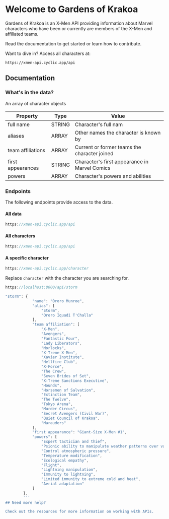 # Welcome to Gardens of Krakoa
 
Gardens of Krakoa is an X-Men API providing information about Marvel characters who have been or currently are members of the X-Men and affiliated teams. 

Read the documentation to get started or learn how to contribute.

Want to dive in? Access all characters at:

`https://xmen-api.cyclic.app/api`

## Documentation

### What's in the data?

An array of character objects


|  Property |  Type | Value  |
|---|---|---|
| full name| STRING  | Character's full nam  |
| aliases  | ARRAY  |  Other names the character is known by |
| team affiliations   | ARRAY  | Current or former teams the character joined |
| first appearances | STRING | Character's first appearance in Marvel Comics
| powers | ARRAY | Character's powers and abilities

### Endpoints

The following endpoints provide access to the data.

#### All data

```js filename="endpoints.js" {3} copy
https://xmen-api.cyclic.app/api
```

#### All characters

```js filename="endpoints.js" {3} copy
https://xmen-api.cyclic.app/api
```


#### A specific character

```js filename="endpoints.js" {3} copy
https://xmen-api.cyclic.app/character
```



Replace `character` with the character you are searching for. 

```js filename="endpoints.js" {3} copy
https://localhost:8000/api/storm
```


```js filename="storm.js" {0} copy
"storm": {
            "name": "Ororo Munroe",
            "alias": [
                "Storm",
                "Ororo Iquadi T'Challa"
            ],
            "team affiliation": [
                "X-Men",
                "Avengers",
                "Fantastic Four",
                "Lady Liberators",
                "Morlocks",
                "X-Treme X-Men",
                "Xavier Institute",
                "Hellfire Club",
                "X-Force",
                "The Crew",
                "Seven Brides of Set",
                "X-Treme Sanctions Executive",
                "Hounds",
                "Horsemen of Salvation",
                "Extinction Team",
                "The Twelve",
                "Tokyo Arena",
                "Murder Circus",
                "Secret Avengers (Civil War)",
                "Quiet Council of Krakoa",
                "Marauders"
            ],
            "first appearance": "Giant-Size X-Men #1",
            "powers": [
                "Expert tactician and thief",
                "Psionic ability to manipulate weather patterns over vast area",
                "Control atmospheric pressure",
                "Temperature modification",
                "Ecological empathy",
                "Flight",
                "Lightning manipulation",
                "Immunity to lightning",
                "Limited immunity to extreme cold and heat",
                "Aerial adaptation"
            ]
        },
        ```
## Need more help?

Check out the resources for more information on working with APIs.


